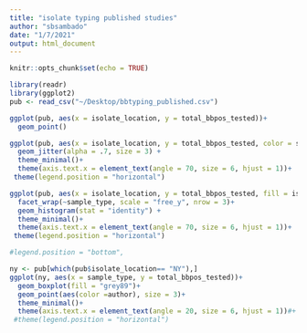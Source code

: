 ```yaml
---
title: "isolate typing published studies"
author: "sbsambado"
date: "1/7/2021"
output: html_document
---
```


```r
knitr::opts_chunk$set(echo = TRUE)
```



```r
library(readr)
library(ggplot2)
pub <- read_csv("~/Desktop/bbtyping_published.csv")
```

```r


ggplot(pub, aes(x = isolate_location, y = total_bbpos_tested))+
  geom_point()

ggplot(pub, aes(x = isolate_location, y = total_bbpos_tested, color = sample_type))+
  geom_jitter(alpha = .7, size = 3) +
  theme_minimal()+
  theme(axis.text.x = element_text(angle = 70, size = 6, hjust = 1))+
 theme(legend.position = "horizontal")

ggplot(pub, aes(x = isolate_location, y = total_bbpos_tested, fill = isolate_location))+
  facet_wrap(~sample_type, scale = "free_y", nrow = 3)+
  geom_histogram(stat = "identity") +
  theme_minimal()+
  theme(axis.text.x = element_text(angle = 70, size = 6, hjust = 1))+
 theme(legend.position = "horizontal")

#legend.position = "bottom", 

ny <- pub[which(pub$isolate_location== "NY"),]
ggplot(ny, aes(x = sample_type, y = total_bbpos_tested))+
  geom_boxplot(fill = "grey89")+
  geom_point(aes(color =author), size = 3)+
  theme_minimal()+
  theme(axis.text.x = element_text(angle = 20, size = 6, hjust = 1))#+
 #theme(legend.position = "horizontal")
```


